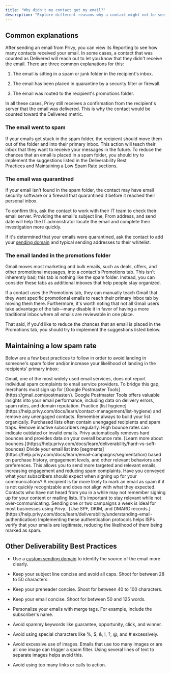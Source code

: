 ```yaml
---
title: "Why didn't my contact get my email?"
description: "Explore different reasons why a contact might not be seeing an email that you sent them."
---
```


## Common explanations

After sending an email from Privy, you can view its Reporting to see how many contacts received your email. In some cases, a contact that was counted as Delivered will reach out to let you know that they didn't receive the email. There are three common explanations for this: 

1. The email is sitting in a spam or junk folder in the recipient's inbox.

2. The email has been placed in quarantine by a security filter or firewall. 

3. The email was routed to the recipient's promotions folder. 

In all these cases, Privy still receives a confirmation from the recipient's server that the email was delivered. This is why the contact would be counted toward the Delivered metric. 

### The email went to spam

If your emails get stuck in the spam folder, the recipient should move them out of the folder and into their primary inbox. This action will teach their inbox that they want to receive your messages in the future. To reduce the chances that an email is placed in a spam folder, you should try to implement the suggestions listed in the Deliverability Best Practices and Maintaining a Low Spam Rate sections. 

### The email was quarantined

If your email isn't found in the spam folder, the contact may have email security software or a firewall that quarantined it before it reached their personal inbox.

To confirm this, ask the contact to work with their IT team to check their email server. Providing the email's subject line, From address, and send date will help the IT administrator locate the email and complete their investigation more quickly.

If it's determined that your emails were quarantined, ask the contact to add your [sending domain](https://help.privy.com/docs/learn/deliverability/use-a-custom-sending-domain) and typical sending addresses to their whitelist.

### The email landed in the promotions folder

Gmail moves most marketing and bulk emails, such as deals, offers, and other promotional messages, into a contact's Promotions tab. This isn't inherently bad; this tab is nothing like the spam folder. Instead, you can consider these tabs as additional inboxes that help people stay organized. 

If a contact uses the Promotions tab, they can manually teach Gmail that they want specific promotional emails to reach their primary inbox tab by moving them there. Furthermore, it's worth noting that not all Gmail users take advantage of the tab—many disable it in favor of having a more traditional inbox where all emails are reviewable in one place.

That said, if you'd like to reduce the chances that an email is placed in the Promotions tab, you should try to implement the suggestions listed below. 

## Maintaining a low spam rate

Below are a few best practices to follow in order to avoid landing in someone's spam folder and/or increase your likelihood of landing in the recipients' primary inbox:

<AccordionGroup>
  <Accordion title="Sign up for Google Postmaster Tools." defaultOpen={false}>
    Gmail, one of the most widely used email services, does not report individual spam complaints to email service providers. To bridge this gap, merchants must sign up for [Google Postmaster Tools](https://gmail.com/postmaster/). Google Postmaster Tools offers valuable insights into your email performance, including data on delivery errors, spam rates, and domain reputation.
  </Accordion>

  <Accordion title="Maintain a high-quality list." defaultOpen={false}>
    Practice [list hygiene](https://help.privy.com/docs/learn/contact-management/list-hygiene) and remove any unengaged contacts. Remember always to build your list organically. Purchased lists often contain unengaged recipients and spam traps. Remove inactive subscribers regularly.
  </Accordion>

  <Accordion title="Monitor bounce rates." defaultOpen={false}>
    High bounce rates can indicate outdated or invalid emails. Privy automatically removes hard bounces and provides data on your overall bounce rate. [Learn more about bounces.](https://help.privy.com/docs/learn/deliverability/hard-vs-soft-bounces)
  </Accordion>

  <Accordion title="Segment your audience. " defaultOpen={false}>
    Divide your email list into [segments](https://help.privy.com/docs/learn/email-campaigns/segmentation) based on purchase history, engagement levels, and other relevant behaviors and preferences. This allows you to send more targeted and relevant emails, increasing engagement and reducing spam complaints.
  </Accordion>

  <Accordion title="Set content expectations." defaultOpen={false}>
    Have you conveyed what your subscribers should expect when signing up for your communications? A recipient is far more likely to mark an email as spam if it is not quickly recognizable and does not align with what they expected. 
  </Accordion>

  <Accordion title="Set a mailing cadence." defaultOpen={false}>
    Contacts who have not heard from you in a while may not remember signing up for your content or mailing lists. It's important to stay relevant while not over-communicating. Sending one or two campaigns a week is ideal for most businesses using Privy. 
  </Accordion>

  <Accordion title="Authenticate your emails." defaultOpen={false}>
    [Use SPF, DKIM, and DMARC records.](https://help.privy.com/docs/learn/deliverability/understanding-email-authentication) Implementing these authentication protocols helps ISPs verify that your emails are legitimate, reducing the likelihood of them being marked as spam.
  </Accordion>
</AccordionGroup>

## Other Deliverability Best Practices

* Use a [custom sending domain](https://help.privy.com/article/33-use-a-custom-sending-domain) to identify the source of the email more clearly. 

* Keep your subject line concise and avoid all caps. Shoot for between 28 to 50 characters. 

* Keep your preheader concise. Shoot for between 40 to 100 characters.

* Keep your email concise. Shoot for between 50 and 125 words.

* Personalize your emails with merge tags. For example, include the subscriber's name. 

* Avoid spammy keywords like guarantee, opportunity, click, and winner. 

* Avoid using special characters like %, $, &, !, ?, @, and # excessively. 

* Avoid excessive use of images. Emails that use too many images or are all one image can trigger a spam filter. Using several lines of text to separate images helps avoid this. 

* Avoid using too many links or calls to action.
